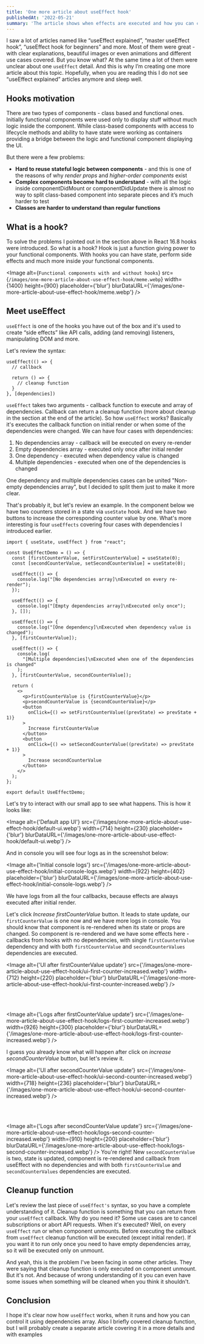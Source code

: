 ```yaml
---
title: 'One more article about useEffect hook'
publishedAt: '2022-05-21'
summary: 'The article shows when effects are executed and how you can control it'
---
```


I saw a lot of articles named like “useEffect explained”, “master useEffect hook”, “useEffect hook for beginners” and more. Most of them were great - with clear explanations, beautiful images or even animations and different use cases covered. But you know what? At the same time a lot of them were unclear about one `useEffect` detail. And this is why I’m creating one more article about this topic. Hopefully, when you are reading this I do not see  “useEffect explained” articles anymore and sleep well.

## Hooks motivation

There are two types of components - class based and functional ones. Initially functional components were used only to display stuff without much logic inside the component. While class-based components with access to lifecycle methods and ability to have state were working as containers providing a bridge between the logic and functional component displaying the UI.

But there were a few problems:

- **Hard to reuse stateful logic between components** - and this is one of the reasons of why *render props* and *higher-order components* exist
- **Complex components become hard to understand** - with all the logic inside componentDidMount or componentDidUpdate there is almost no way to split class-based component into separate pieces and it’s much harder to test
- **Classes are harder to understand than regular functions**

## What is a hook?

To solve the problems I pointed out in the section above in React 16.8 hooks were introduced. So what is a hook? Hook is just a function giving power to your functional components. With hooks you can have state, perform side effects and much more inside your functional components.

<Image
    alt={`Functional components with and without hooks`}
    src={`/images/one-more-article-about-use-effect-hook/meme.webp`}
    width={1400}
    height={900}
    placeholder={'blur'}
    blurDataURL={'/images/one-more-article-about-use-effect-hook/meme.webp'}
/>

## Meet useEffect

`useEffect` is one of the hooks you have out of the box and it's used to create “side effects” like API calls, adding (and removing) listeners, manipulating DOM and more.

Let's review the syntax:
```tsx
useEffect(() => {
  // callback

  return () => {
    // cleanup function
  }
}, [dependencies])
```
`useEffect` takes two arguments - callback function to execute and array of dependencies. Callback can return a cleanup function (more about cleanup in the section at the end of the article). So how `useEffect` works? Basically it's executes the callback function on initial render or when some of the dependencies were changed. We can have four cases with dependencies:

1. No dependencies array - callback will be executed on every re-render
2. Empty dependencies array - executed only once after initial render
3. One dependency - executed when dependency value is changed
4. Multiple dependencies - executed when one of the dependencies is changed

One dependency and multiple dependencies cases can be united "Non-empty dependencies array", but I decided to split them just to make it more clear.

That's probably it, but let's review an example. In the component below we have two counters stored in a state via `useState` hook. And we have two buttons to increase the corresponding counter value by one. What's more interesting is four `useEffects` covering four cases with dependencies I introduced earlier.

```tsx
import { useState, useEffect } from "react";

const UseEffectDemo = () => {
  const [firstCounterValue, setFirstCounterValue] = useState(0);
  const [secondCounterValue, setSecondCounterValue] = useState(0);

  useEffect(() => {
    console.log("[No dependencies array]\nExecuted on every re-render");
  });

  useEffect(() => {
    console.log("[Empty dependencies array]\nExecuted only once");
  }, []);

  useEffect(() => {
    console.log("[One dependency]\nExecuted when dependency value is changed");
  }, [firstCounterValue]);

  useEffect(() => {
    console.log(
      "[Multiple dependencies]\nExecuted when one of the dependencies is changed"
    );
  }, [firstCounterValue, secondCounterValue]);

  return (
    <>
      <p>firstCounterValue is {firstCounterValue}</p>
      <p>secondCounterValue is {secondCounterValue}</p>
      <button
        onClick={() => setFirstCounterValue((prevState) => prevState + 1)}
      >
        Increase firstCounterValue
      </button>
      <button
        onClick={() => setSecondCounterValue((prevState) => prevState + 1)}
      >
        Increase secondCounterValue
      </button>
    </>
  );
};

export default UseEffectDemo;
```

Let's try to interact with our small app to see what happens. This is how it looks like:

<Image
    alt={'Default app UI'}
    src={'/images/one-more-article-about-use-effect-hook/default-ui.webp'}
    width={714}
    height={230}
    placeholder={'blur'}
    blurDataURL={'/images/one-more-article-about-use-effect-hook/default-ui.webp'}
/>

And in console you will see four logs as in the screenshot below:

<Image
    alt={'Initial console logs'}
    src={'/images/one-more-article-about-use-effect-hook/initial-console-logs.webp'}
    width={922}
    height={402}
    placeholder={'blur'}
    blurDataURL={'/images/one-more-article-about-use-effect-hook/initial-console-logs.webp'}
/>

We have logs from all the four callbacks, because effects are always executed after initial render.

Let's click *Increase firstCounterValue* button. It leads to state update, our `firstCounterValue` is one now and we have more logs in console. You should know that component is re-rendered when its state or props are changed. So component is re-rendered and we have some effects here - callbacks from hooks with no dependencies, with single `firstCounterValue` dependency and with both `firstCounterValue` and `secondCounterValues` dependencies are executed.

<Image
    alt={'UI after firstCounterValue update'}
    src={'/images/one-more-article-about-use-effect-hook/ui-first-counter-increased.webp'}
    width={712}
    height={220}
    placeholder={'blur'}
    blurDataURL={'/images/one-more-article-about-use-effect-hook/ui-first-counter-increased.webp'}
/>

<br/><br/>

<Image
    alt={'Logs after firstCounterValue update'}
    src={'/images/one-more-article-about-use-effect-hook/logs-first-counter-increased.webp'}
    width={926}
    height={300}
    placeholder={'blur'}
    blurDataURL={'/images/one-more-article-about-use-effect-hook/logs-first-counter-increased.webp'}
/>

I guess you already know what will happen after click on *increase secondCounterValue* button, but let's review it.

<Image
    alt={'UI after secondCounterValue update'}
    src={'/images/one-more-article-about-use-effect-hook/ui-second-counter-increased.webp'}
    width={718}
    height={236}
    placeholder={'blur'}
    blurDataURL={'/images/one-more-article-about-use-effect-hook/ui-second-counter-increased.webp'}
/>

<br/><br/>

<Image
    alt={'Logs after secondCounterValue update'}
    src={'/images/one-more-article-about-use-effect-hook/logs-second-counter-increased.webp'}
    width={910}
    height={200}
    placeholder={'blur'}
    blurDataURL={'/images/one-more-article-about-use-effect-hook/logs-second-counter-increased.webp'}
/>
You're right! New `secondCounterValue` is two, state is updated, component is re-rendered and callback from useEffect with no dependencies and with both `firstCounterValue` and `secondCounterValues` dependencies are executed.

## Cleanup function

Let's review the last piece of `useEffect's` syntax, so you have a complete understanding of it. Cleanup function is something that you can return from your `useEffect` callback. Why do you need it? Some use cases are to cancel subscriptions or abort API requests. When it's executed? Well, on every `useEffect` run or when component unmounts. Before executing the callback from `useEffect` cleanup function will be executed (except initial render). If you want it to run only once you need to have empty dependencies array, so it will be executed only on unmount.

And yeah, this is the problem I've been facing in some other articles. They were saying that cleanup function is only executed on component unmount. But it's not. And because of wrong understanding of it you can even have some issues when something will be cleaned when you think it shouldn't.

## Conclusion

I hope it's clear now how `useEffect` works, when it runs and how you can control it using dependencies array. Also I briefly covered cleanup function, but I will probably create a separate article covering it in a more details and with examples
